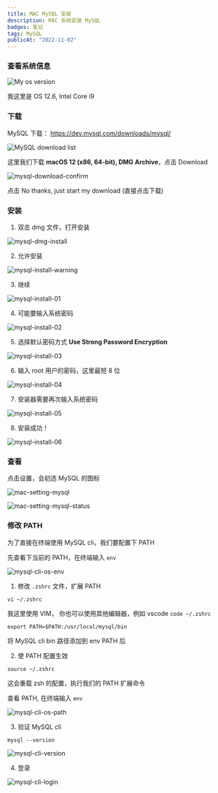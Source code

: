 ```yaml
---
title: MAC MySQL 安装
description: MAC 系统安装 MySQL
badges: 笔记
tags: MySQL
publicAt: "2022-11-02"
---
```


### 查看系统信息

![My os version](/static/images/mac-install-mysql/my-os-version.png)

我这里是 OS 12.6, Intel Core i9

### 下载

MySQL 下载： https://dev.mysql.com/downloads/mysql/

![MySQL download list](/static/images/mac-install-mysql/mysql-download-list.png)

这里我们下载 **macOS 12 (x86, 64-bit), DMG Archive**，点击 Download

![mysql-download-confirm](/static/images/mac-install-mysql/mysql-download-confirm.png)

点击 No thanks, just start my download (直接点击下载)

### 安装

1. 双击 dmg 文件，打开安装

![mysql-dmg-install](/static/images/mac-install-mysql/mysql-dmg-install.png)

2. 允许安装

![mysql-install-warning](/static/images/mac-install-mysql/mysql-install-warning.png)

3. 继续

![mysql-install-01](/static/images/mac-install-mysql/mysql-install-01.png)

4. 可能要输入系统密码

![mysql-install-02](/static/images/mac-install-mysql/mysql-install-02.png)

5. 选择默认密码方式 **Use Strong Password Encryption**

![mysql-install-03](/static/images/mac-install-mysql/mysql-install-03.png)

6. 输入 root 用户的密码，这里最短 8 位

![mysql-install-04](/static/images/mac-install-mysql/mysql-install-04.png)

7. 安装器需要再次输入系统密码

![mysql-install-05](/static/images/mac-install-mysql/mysql-install-05.png)

8. 安装成功！

![mysql-install-06](/static/images/mac-install-mysql/mysql-install-06.png)

### 查看

点击设置，会初选 MySQL 的图标

![mac-setting-mysql](/static/images/mac-install-mysql/mac-setting-mysql.png)

![mac-setting-mysql-status](/static/images/mac-install-mysql/mac-setting-mysql-status.png)

### 修改 PATH

为了直接在终端使用 MySQL cli，我们要配置下 PATH

先查看下当前的 PATH，在终端输入 `env`

![mysql-cli-os-env](/static/images/mac-install-mysql/mysql-cli-os-env.png)

1. 修改 `.zshrc` 文件，扩展 PATH

```shell
vi ~/.zshrc
```

我这里使用 VIM， 你也可以使用其他编辑器，例如 vscode `code ~/.zshrc`

```shell
export PATH=$PATH:/usr/local/mysql/bin
```

将 MySQL cli bin 路径添加到 env PATH 后

2. 使 PATH 配置生效

```shell
source ~/.zshrc
```

这会重载 zsh 的配置，执行我们的 PATH 扩展命令

查看 PATH, 在终端输入 `env`

![mysql-cli-os-path](/static/images/mac-install-mysql/mysql-cli-os-path.png)

3. 验证 MySQL cli

```shell
mysql --version
```

![mysql-cli-version](/static/images/mac-install-mysql/mysql-cli-version.png)

4. 登录

![mysql-cli-login](/static/images/mac-install-mysql/mysql-cli-login.png)
